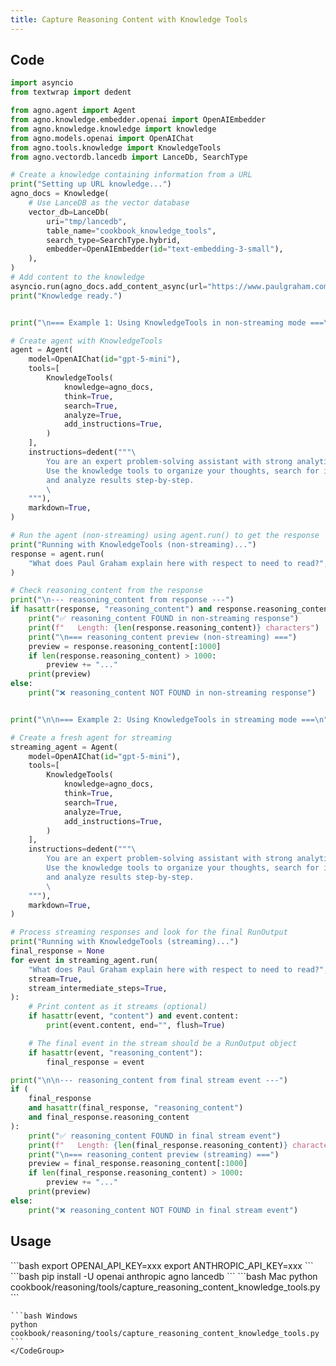 ```yaml
---
title: Capture Reasoning Content with Knowledge Tools
---
```


## Code

```python cookbook/reasoning/tools/capture_reasoning_content_knowledge_tools.py
import asyncio
from textwrap import dedent

from agno.agent import Agent
from agno.knowledge.embedder.openai import OpenAIEmbedder
from agno.knowledge.knowledge import knowledge
from agno.models.openai import OpenAIChat
from agno.tools.knowledge import KnowledgeTools
from agno.vectordb.lancedb import LanceDb, SearchType

# Create a knowledge containing information from a URL
print("Setting up URL knowledge...")
agno_docs = Knowledge(
    # Use LanceDB as the vector database
    vector_db=LanceDb(
        uri="tmp/lancedb",
        table_name="cookbook_knowledge_tools",
        search_type=SearchType.hybrid,
        embedder=OpenAIEmbedder(id="text-embedding-3-small"),
    ),
)
# Add content to the knowledge
asyncio.run(agno_docs.add_content_async(url="https://www.paulgraham.com/read.html"))
print("Knowledge ready.")


print("\n=== Example 1: Using KnowledgeTools in non-streaming mode ===\n")

# Create agent with KnowledgeTools
agent = Agent(
    model=OpenAIChat(id="gpt-5-mini"),
    tools=[
        KnowledgeTools(
            knowledge=agno_docs,
            think=True,
            search=True,
            analyze=True,
            add_instructions=True,
        )
    ],
    instructions=dedent("""\
        You are an expert problem-solving assistant with strong analytical skills! 🧠
        Use the knowledge tools to organize your thoughts, search for information,
        and analyze results step-by-step.
        \
    """),
    markdown=True,
)

# Run the agent (non-streaming) using agent.run() to get the response
print("Running with KnowledgeTools (non-streaming)...")
response = agent.run(
    "What does Paul Graham explain here with respect to need to read?", stream=False
)

# Check reasoning_content from the response
print("\n--- reasoning_content from response ---")
if hasattr(response, "reasoning_content") and response.reasoning_content:
    print("✅ reasoning_content FOUND in non-streaming response")
    print(f"   Length: {len(response.reasoning_content)} characters")
    print("\n=== reasoning_content preview (non-streaming) ===")
    preview = response.reasoning_content[:1000]
    if len(response.reasoning_content) > 1000:
        preview += "..."
    print(preview)
else:
    print("❌ reasoning_content NOT FOUND in non-streaming response")


print("\n\n=== Example 2: Using KnowledgeTools in streaming mode ===\n")

# Create a fresh agent for streaming
streaming_agent = Agent(
    model=OpenAIChat(id="gpt-5-mini"),
    tools=[
        KnowledgeTools(
            knowledge=agno_docs,
            think=True,
            search=True,
            analyze=True,
            add_instructions=True,
        )
    ],
    instructions=dedent("""\
        You are an expert problem-solving assistant with strong analytical skills! 🧠
        Use the knowledge tools to organize your thoughts, search for information,
        and analyze results step-by-step.
        \
    """),
    markdown=True,
)

# Process streaming responses and look for the final RunOutput
print("Running with KnowledgeTools (streaming)...")
final_response = None
for event in streaming_agent.run(
    "What does Paul Graham explain here with respect to need to read?",
    stream=True,
    stream_intermediate_steps=True,
):
    # Print content as it streams (optional)
    if hasattr(event, "content") and event.content:
        print(event.content, end="", flush=True)

    # The final event in the stream should be a RunOutput object
    if hasattr(event, "reasoning_content"):
        final_response = event

print("\n\n--- reasoning_content from final stream event ---")
if (
    final_response
    and hasattr(final_response, "reasoning_content")
    and final_response.reasoning_content
):
    print("✅ reasoning_content FOUND in final stream event")
    print(f"   Length: {len(final_response.reasoning_content)} characters")
    print("\n=== reasoning_content preview (streaming) ===")
    preview = final_response.reasoning_content[:1000]
    if len(final_response.reasoning_content) > 1000:
        preview += "..."
    print(preview)
else:
    print("❌ reasoning_content NOT FOUND in final stream event")
```

## Usage

<Steps>
  <Snippet file="create-venv-step.mdx" />

  <Step title="Set your API key">
    ```bash
    export OPENAI_API_KEY=xxx
    export ANTHROPIC_API_KEY=xxx
    ```
  </Step>

  <Step title="Install libraries">
    ```bash
    pip install -U openai anthropic agno lancedb
    ```
  </Step>

  <Step title="Run Example">
    <CodeGroup>
    ```bash Mac
    python cookbook/reasoning/tools/capture_reasoning_content_knowledge_tools.py
    ```

    ```bash Windows
    python cookbook/reasoning/tools/capture_reasoning_content_knowledge_tools.py
    ```
    </CodeGroup>
  </Step>

</Steps>